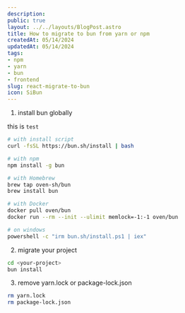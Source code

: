 ```yaml
---
description:
public: true
layout: ../../layouts/BlogPost.astro
title: How to migrate to bun from yarn or npm
createdAt: 05/14/2024
updatedAt: 05/14/2024
tags:
- npm
- yarn
- bun
- frontend
slug: react-migrate-to-bun
icon: SiBun
---
```


1. install bun globally

this is `test`

```bash
# with install script
curl -fsSL https://bun.sh/install | bash

# with npm
npm install -g bun

# with Homebrew
brew tap oven-sh/bun
brew install bun

# with Docker
docker pull oven/bun
docker run --rm --init --ulimit memlock=-1:-1 oven/bun

# on windows
powershell -c "irm bun.sh/install.ps1 | iex"
```

2. migrate your project

```bash frame="none"
cd <your-project>
bun install
```

3. remove yarn.lock or package-lock.json

```bash
rm yarn.lock
rm package-lock.json
```
